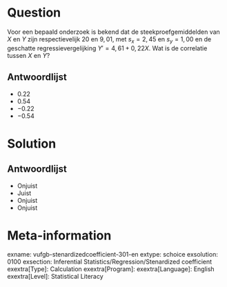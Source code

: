 Question
========
  
Voor een bepaald onderzoek is bekend dat de steekproefgemiddelden van $X$ en $Y$ zijn respectievelijk $20$ en $9,01$, met $s_{x} = 2,45$ en $s_{y} = 1,00$ en de geschatte regressievergelijking $Y' = 4,61+0,22X$. Wat is de correlatie tussen $X$ en $Y$?

  
Antwoordlijst
----------
* $0.22$
* $0.54$
* $-0.22$
* $-0.54$

Solution
========

Antwoordlijst
----------
* Onjuist
* Juist
* Onjuist
* Onjuist

Meta-information
================
exname: vufgb-stenardizedcoefficient-301-en
extype: schoice
exsolution: 0100
exsection: Inferential Statistics/Regression/Stenardized coefficient
exextra[Type]: Calculation
exextra[Program]: 
exextra[Language]: English
exextra[Level]: Statistical Literacy
